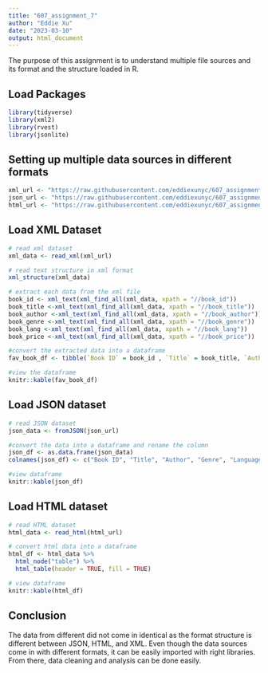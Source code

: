 ```yaml
---
title: "607_assignment_7"
author: "Eddie Xu"
date: "2023-03-10"
output: html_document
---
```


The purpose of this assignment is to understand multiple file sources and its format and the structure loaded in R.

## Load Packages
```r
library(tidyverse)
library(xml2)
library(rvest)
library(jsonlite)
```
## Setting up multiple data sources in different formats
```r
xml_url <- "https://raw.githubusercontent.com/eddiexunyc/607_assignment_7/main/Resources/fav_book.xml"
json_url <- "https://raw.githubusercontent.com/eddiexunyc/607_assignment_7/main/Resources/fav_book.json"
html_url <- "https://raw.githubusercontent.com/eddiexunyc/607_assignment_7/main/Resources/fav_book.html"

```

## Load XML Dataset 
```r
# read xml dataset
xml_data <- read_xml(xml_url)

# read text structure in xml format
xml_structure(xml_data)
```

```r
# extract each data from the xml file
book_id <- xml_text(xml_find_all(xml_data, xpath = "//book_id"))
book_title <-xml_text(xml_find_all(xml_data, xpath = "//book_title"))
book_author <-xml_text(xml_find_all(xml_data, xpath = "//book_author"))
book_genre <-xml_text(xml_find_all(xml_data, xpath = "//book_genre"))
book_lang <-xml_text(xml_find_all(xml_data, xpath = "//book_lang"))
book_price <-xml_text(xml_find_all(xml_data, xpath = "//book_price"))

#convert the extracted data into a dataframe
fav_book_df <- tibble(`Book ID` = book_id , `Title` = book_title, `Author` = book_author, `Genre` = book_genre, `Language` = book_lang, `Price` = book_price)

#view the dataframe
knitr::kable(fav_book_df)
```

## Load JSON dataset
```r
# read JSON dataset
json_data <- fromJSON(json_url)

#convert the data into a dataframe and rename the column
json_df <- as.data.frame(json_data)
colnames(json_df) <- c("Book ID", "Title", "Author", "Genre", "Language", "Price")

#view dataframe
knitr::kable(json_df)
```

## Load HTML dataset
```r
# read HTML dataset
html_data <- read_html(html_url)

# convert html data into a dataframe
html_df <- html_data %>%
  html_node("table") %>%
  html_table(header = TRUE, fill = TRUE)

# view dataframe
knitr::kable(html_df)
```

## Conclusion
The data from different did not come in identical as the format structure is different between JSON, HTML, and XML. Even though the data sources come in with different formats, it can be easily imported with right libraries. From there, data cleaning and analysis can be done easily.

